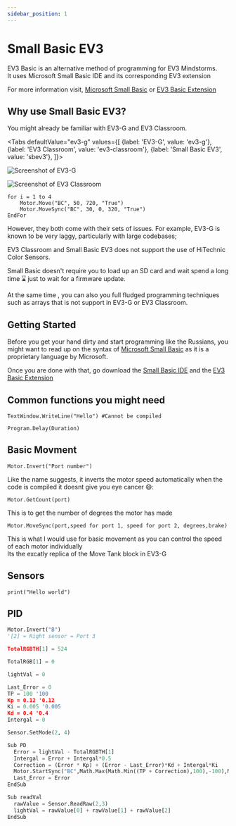 ```yaml
---
sidebar_position: 1
---
```



# Small Basic EV3
EV3 Basic is an alternative method of programming for EV3 Mindstorms.  
It uses Microsoft Small Basic IDE and its corresponding EV3 extension  
  
For more information visit, [Microsoft Small Basic][MSB] or [EV3 Basic Extension][EV3B]

## Why use Small Basic EV3?

You might already be familiar with EV3-G and EV3 Classroom.

<Tabs
  defaultValue="ev3-g"
  values={[
    {label: 'EV3-G', value: 'ev3-g'},
    {label: 'EV3 Classroom', value: 'ev3-classroom'},
    {label: 'Small Basic EV3', value: 'sbev3'},
  ]}>
  <TabItem value="ev3-g">

  ![Screenshot of EV3-G][]
  
  </TabItem>
  <TabItem value="ev3-classroom">

  ![Screenshot of EV3 Classroom][]

  </TabItem>
  <TabItem value="sbev3">

  ```
  for i = 1 to 4
      Motor.Move("BC", 50, 720, "True")
      Motor.MoveSync("BC", 30, 0, 320, "True") 
  EndFor
  ```

  </TabItem>
</Tabs>

However, they both come with their sets of issues. For example, EV3-G is known
to be very laggy, particularly with large codebases;  
  
EV3 Classroom and Small Basic EV3 does not support the use of HiTechnic Color Sensors.  
  
Small Basic doesn't require you to load up an SD card and wait spend a long time :hourglass: just to wait for a firmware update.  
  
At the same time , you can also you full fludged programming techniques such as arrays that is not support in EV3-G or EV3 Classroom.
  
## Getting Started

Before you get your hand dirty and start programming like the Russians, you might want to read up on the syntax of [Microsoft Small Basic][SBD] as it is a proprietary language by Microsoft.  
  
Once you are done with that, go download the [Small Basic IDE][MSB-Install] and the [EV3 Basic Extension][EV3B-Install]

## Common functions you might need
```
TextWindow.WriteLine("Hello") #Cannot be compiled
```
```
Program.Delay(Duration)
```
## Basic Movment
```
Motor.Invert("Port number")
```
Like the name suggests, it inverts the motor speed automatically when the code is compiled it doesnt give you eye cancer 😄:
```
Motor.GetCount(port)
```
This is to get the number of degrees the motor has made
```
Motor.MoveSync(port,speed for port 1, speed for port 2, degrees,brake)
```
This is what I would use for basic movement as you can control the speed of each motor individually  
Its the excatly replica of the Move Tank block in EV3-G
## Sensors
```
print("Hello world")
```
## PID

```Python 
Motor.Invert("B")
'[2] = Right sensor = Port 3

TotalRGBTH[1] = 524 

TotalRGB[1] = 0

lightVal = 0

Last_Error = 0
TP = 100 '100
Kp = 0.12 '0.12
Ki = 0.005 '0.005
Kd = 0.4 '0.4
Intergal = 0

Sensor.SetMode(2, 4)

Sub PD
  Error = lightVal - TotalRGBTH[1]
  Intergal = Error + Intergal*0.5
  Correction = (Error * Kp) + (Error - Last_Error)*Kd + Intergal*Ki
  Motor.StartSync("BC",Math.Max(Math.Min((TP + Correction),100),-100),Math.Max(Math.Min((TP - Correction),100),-100))
  Last_Error = Error
EndSub

Sub readVal
  rawValue = Sensor.ReadRaw(2,3)
  lightVal = rawValue[0] + rawValue[1] + rawValue[2]
EndSub
```

[Screenshot of EV3-G]: /img/docs/lego/ev3_g.png
[Screenshot of EV3 Classroom]: /img/docs/lego/ev3_classroom.png
[MSB]:https://smallbasic-publicwebsite.azurewebsites.net/
[EV3B]:https://sites.google.com/site/ev3basic/ev3-basic-programming
[SBD]:https://download.microsoft.com/download/9/0/6/90616372-C4BF-4628-BC82-BD709635220D/Introducing%20Small%20Basic.pdf
[MSB-Install]:https://smallbasic-publicwebsite.azurewebsites.net/assets/SmallBasic_v1.2.msi
[EV3B-Install]:https://github.com/c0pperdragon/EV3Basic/releases
